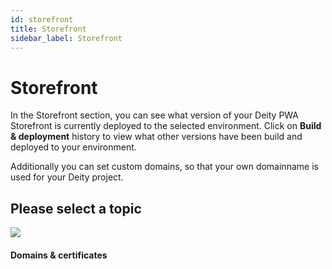 ```yaml
---
id: storefront
title: Storefront
sidebar_label: Storefront
---
```



# Storefront

In the Storefront section, you can see what version of your Deity PWA Storefront is currently deployed to the selected environment. Click on **Build & deployment** history to view what other versions have been build and deployed to your environment.

Additionally you can set custom domains, so that your own domainname is used for your Deity project.


<Notice />

## Please select a topic
<div className="flex mb80 brighten">
  <Card to="/docs/console/storefront/domains">
    <img src="/docs/img/icons/shield.svg" />
    <h4>Domains & certificates</h4>
    <p></p>
  </Card>
</div>